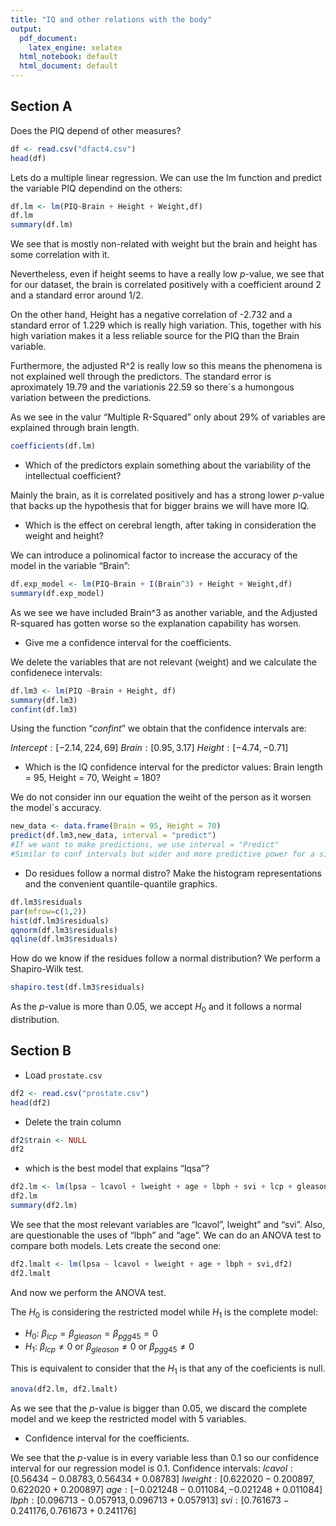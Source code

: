 ```yaml
---
title: "IQ and other relations with the body"
output:
  pdf_document:
    latex_engine: xelatex
  html_notebook: default
  html_document: default
---
```


## Section A

Does the PIQ depend of other measures?
```r
df <- read.csv("dfact4.csv")
head(df)
```
Lets do a multiple linear regression. We can use the lm function and predict the variable PIQ dependind on the others:
```r
df.lm <- lm(PIQ~Brain + Height + Weight,df)
df.lm
summary(df.lm)
```
We see that is mostly non-related with weight but the brain and height has some correlation with it.

Nevertheless, even if height seems to have a really low $\mathit{p}$-value, we see that for our dataset, the brain
is correlated positively with a coefficient around 2 and a standard error around 1/2.

On the other hand, Height has a negative correlation of -2.732 and a standard error of 1.229 which is really high variation.
This, together with his high variation makes it a less reliable source for the PIQ than the Brain variable.

Furthermore, the adjusted R^2 is really low so this means the phenomena is not explained well through the predictors.
The standard error is aproximately 19.79 and the variationis 22.59 so there´s a humongous variation between the predictions.

As we see in the valur "Multiple R-Squared" only about 29% of variables are explained through brain length.
```r
coefficients(df.lm)
```

- Which of the predictors explain something about the variability of the intellectual coefficient?

Mainly the brain, as it is correlated positively and has a strong lower $\mathit{p}$-value that backs up the hypothesis that for bigger brains we will have more IQ.

- Which is the effect on cerebral length, after taking in consideration the weight and height?

We can introduce a polinomical factor to increase the accuracy of the model in the variable "Brain":

```r
df.exp_model <- lm(PIQ~Brain + I(Brain^3) + Height + Weight,df)
summary(df.exp_model)

```
As we see we have included Brain^3 as another variable, and the Adjusted R-squared has gotten worse so the explanation capability has worsen.

- Give me a confidence interval for the coefficients.

We delete the variables that are not relevant (weight) and we calculate the confidenece intervals:
```r
df.lm3 <- lm(PIQ ~Brain + Height, df)
summary(df.lm3)
confint(df.lm3)
```
Using the function "$\mathit{confint}$" we obtain that the confidence intervals are:

$Intercept: [-2.14,224,69]$
$Brain: [0.95,3.17]$
$Height: [-4.74,-0.71]$

- Which is the IQ confidence interval for the predictor values: Brain length = 95, Height = 70, Weight = 180?

We do not consider inn our equation the weiht of the person as it worsen the model´s accuracy.
```r
new_data <- data.frame(Brain = 95, Height = 70)
predict(df.lm3,new_data, interval = "predict") 
#If we want to make predictions, we use interval = "Predict"
#Similar to conf intervals but wider and more predictive power for a single variable.
```

- Do residues follow a normal distro? Make the histogram representations and the convenient quantile-quantile graphics.
```r
df.lm3$residuals
par(mfrow=c(1,2))
hist(df.lm3$residuals)
qqnorm(df.lm3$residuals)
qqline(df.lm3$residuals)
```
How do we know if the residues follow a normal distribution?
We perform a Shapiro-Wilk test.

```r
shapiro.test(df.lm3$residuals)
```
As the $\mathit{p}$-value is more than 0.05, we accept $H_{0}$ and it follows a normal distribution.


## Section B

- Load `prostate.csv`
```r
df2 <- read.csv("prostate.csv")
head(df2)
```

- Delete the train column
```r
df2$train <- NULL
df2
```

- which is the best model that explains "lqsa"?
```r
df2.lm <- lm(lpsa ~ lcavol + lweight + age + lbph + svi + lcp + gleason + pgg45,df2)
df2.lm
summary(df2.lm)
```
We see that the most relevant variables are "lcavol", lweight" and "svi". Also, are questionable the uses of "lbph" and "age".
We can do an ANOVA test to compare both models. Lets create the second one:
```r
df2.lmalt <- lm(lpsa ~ lcavol + lweight + age + lbph + svi,df2)
df2.lmalt
```
And now we perform the ANOVA test.

The $H_{0}$ is considering the restricted model while $H_{1}$ is the complete model:

- $H_{0}$: $\beta_{lcp} = \beta_{gleason} = \beta_{pgg45} = 0$
- $H_{1}$: $\beta_{lcp} \neq 0$ or $\beta_{gleason} \neq 0$ or $\beta_{pgg45} \neq 0$

This is equivalent to consider that the $H_{1}$ is that any of the coeficients is null.
```r
anova(df2.lm, df2.lmalt)
```
As we see that the $\mathit{p}$-value is bigger than 0.05, we discard the complete model and we keep the restricted model with 5 variables.

- Confidence interval for the coefficients.

We see that the $\mathit{p}$-value is in every variable less than 0.1 so our confidence interval for our regression model is 0.1.
Confidence intervals:
$lcavol: [0.56434 - 0.08783, 0.56434 + 0.08783]$
$lweight: [0.622020 - 0.200897, 0.622020 + 0.200897]$
$age: [-0.021248 - 0.011084, -0.021248 + 0.011084]$
$lbph: [0.096713 - 0.057913, 0.096713 + 0.057913]$
$svi: [0.761673 - 0.241176, 0.761673 + 0.241176]$
